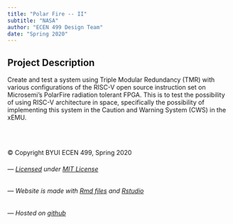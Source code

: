 ```yaml
---
title: "Polar Fire -- II"
subtitle: "NASA"
author: "ECEN 499 Design Team"
date: "Spring 2020"
---
```


## Project Description

Create and test a system using Triple Modular Redundancy (TMR) with various configurations of the RISC-V open source instruction set on Microsemi’s PolarFire radiation tolerant FPGA. This is to test the possibility of using RISC-V architecture in space, specifically the possibility of implementing this system in the Caution and Warning System (CWS) in the xEMU.

<br /> <br />

© Copyright BYUI ECEN 499, Spring 2020

###### *--- [Licensed](https://github.com/ECEN499-NASA/ECEN499-NASA.github.io/blob/master/LICENSE) under [MIT License](./site_libs/LICENSE.txt)*

######  *--- Website is made with [Rmd files](https://rmarkdown.rstudio.com/index.html) and [Rstudio](https://rstudio.com/)*

######  *--- Hosted on [github](https://github.com/ECEN499-NASA)*